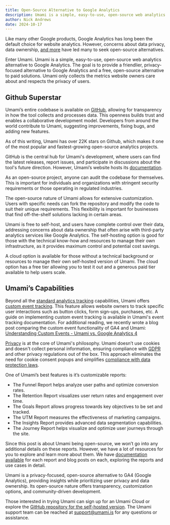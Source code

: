 ```yaml
---
title: Open-Source Alternative to Google Analytics
description: Umami is a simple, easy-to-use, open-source web analytics alternative to Google Analytics.
author: Nick Andrews
date: 2024-10-17
---
```


Like many other Google products, Google Analytics has long been the default choice for website analytics.
However, concerns about data privacy, data ownership, [and more](https://umami.is/blog/umami-the-better-google-analytics-alternative) have led many to seek open-source alternatives.

Enter Umami. Umami is a simple, easy-to-use, open-source web analytics alternative to Google Analytics. The goal is to provide a friendlier, privacy-focused alternative to Google Analytics and a free, open-source alternative to paid solutions. Umami only collects the metrics website owners care about and respects the privacy of users.

## Github Superstar

Umami’s entire codebase is available on [GitHub](https://github.com/umami-software/umami), allowing for transparency in how the
tool collects and processes data. This openness builds trust and enables a collaborative development model. Developers from
around the world contribute to Umami, suggesting improvements, fixing bugs, and adding new features.

As of this writing, Umami has over 22K stars on Github, which makes it one of the most popular and fastest-growing open-source
analytics projects.

GitHub is the central hub for Umami's development, where users can find the latest releases, report issues, and participate
in discussions about the tool's future direction. However, Umami’s website hosts its [documentation](https://umami.is/docs).

As an open-source project, anyone can audit the codebase for themselves. This is important for individuals and organizations with stringent security requirements or those operating in regulated industries.

The open-source nature of Umami allows for extensive customization. Users with specific needs can fork the repository and modify the code to suit their unique requirements. This flexibility is important for businesses that find off-the-shelf solutions lacking in certain areas.

Umami is free to self-host, and users have complete control over their data, addressing concerns about data ownership that often arise with third-party analytics services like Google Analytics. The self-hosting option is good for those with the technical know-how and resources to manage their own infrastructure, as it provides maximum control and potential cost savings.

A cloud option is available for those without a technical background or resources to manage their own self-hosted version of Umami. The cloud option has a free tier allowing you to test it out and a generous paid tier available to help users scale.

## Umami’s Capabilities

Beyond all the [standard analytics tracking](https://umami.is/features) capabilities, Umami
offers [custom event tracking](https://umami.is/docs/track-events). This feature allows website owners to track specific user
interactions such as button clicks, form sign-ups, purchases, etc. A guide on implementing custom event tracking is available in
Umami's event tracking documentation. For additional reading, we recently wrote a blog post comparing the custom event functionality of
GA4 and Umami: [Understanding Custom Events - Umami vs. Google Analytics 4](https://umami.is/blog/understanding-custom-events-umami-vs-ga4)

[Privacy](https://umami.is/blog/why-privacy-matters) is at the core of Umami's philosophy. Umami doesn’t use cookies and doesn't collect personal information, ensuring compliance with
[GDPR](https://umami.is/blog/gdpr-compliant-website-analytics) and other privacy regulations out of the box. This approach eliminates the need
for cookie consent popups and simplifies [compliance with data protection laws](https://umami.is/blog/navigating-gdpr-and-ccpa-compliance).

One of Umami’s best features is it’s customizable reports:

* The Funnel Report helps analyze user paths and optimize conversion rates.
* The Retention Report visualizes user return rates and engagement over time.
* The Goals Report allows progress towards key objectives to be set and tracked.
* The UTM Report measures the effectiveness of marketing campaigns.
* The Insights Report provides advanced data segmentation capabilities.
* The Journey Report helps visualize and optimize user journeys through the site.

Since this post is about Umami being open-source, we won’t go into any additional details on these reports. However,
we have a lot of resources for you to explore and learn more about them. We have [documentation available](https://umami.is/docs/reports) for each report and blog posts on each, exploring the reports and use cases in detail.

Umami is a privacy-focused, open-source alternative to GA4 (Google Analytics), providing insights while prioritizing user privacy and data ownership. Its open-source nature offers transparency, customization options, and community-driven development.

Those interested in trying Umami can sign up for an Umami Cloud or explore the [GitHub repository for the self-hosted version](https://github.com/umami-software/website). The Umami support team can be reached at support@umami.is for any questions or assistance.
